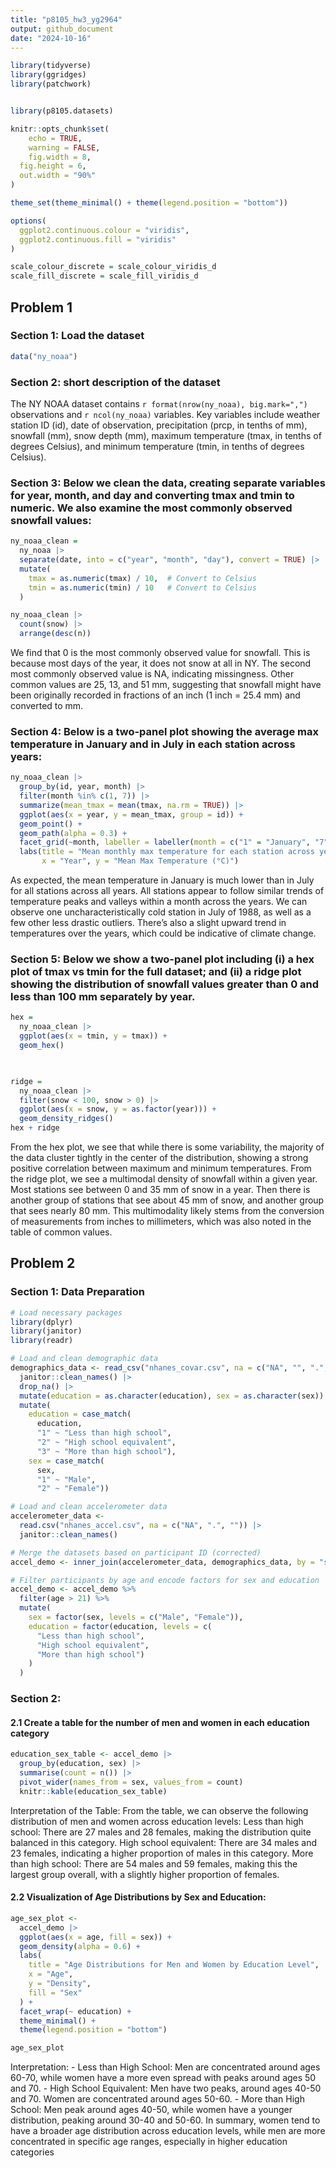 ```yaml
---
title: "p8105_hw3_yg2964"
output: github_document
date: "2024-10-16"
---
```

```r
library(tidyverse)
library(ggridges)
library(patchwork)


library(p8105.datasets)

knitr::opts_chunk$set(
	echo = TRUE,
	warning = FALSE,
	fig.width = 8, 
  fig.height = 6,
  out.width = "90%"
)

theme_set(theme_minimal() + theme(legend.position = "bottom"))

options(
  ggplot2.continuous.colour = "viridis",
  ggplot2.continuous.fill = "viridis"
)

scale_colour_discrete = scale_colour_viridis_d
scale_fill_discrete = scale_fill_viridis_d
```

## Problem 1
### Section 1: Load the dataset

```r
data("ny_noaa")
```

### Section 2: short description of the dataset
The NY NOAA dataset contains `r format(nrow(ny_noaa), big.mark=",")` observations and `r ncol(ny_noaa)` variables. Key variables include weather station ID (id), date of observation, precipitation (prcp, in tenths of mm), snowfall (mm), snow depth (mm), maximum temperature (tmax, in tenths of degrees Celsius), and minimum temperature (tmin, in tenths of degrees Celsius).

### Section 3: Below we clean the data, creating separate variables for year, month, and day and converting tmax and tmin to numeric. We also examine the most commonly observed snowfall values:
```r
ny_noaa_clean = 
  ny_noaa |> 
  separate(date, into = c("year", "month", "day"), convert = TRUE) |> 
  mutate(
    tmax = as.numeric(tmax) / 10,  # Convert to Celsius
    tmin = as.numeric(tmin) / 10   # Convert to Celsius
  )

ny_noaa_clean |> 
  count(snow) |> 
  arrange(desc(n))
```

We find that 0 is the most commonly observed value for snowfall. This is because most days of the year, it does not snow at all in NY. The second most commonly observed value is NA, indicating missingness. Other common values are 25, 13, and 51 mm, suggesting that snowfall might have been originally recorded in fractions of an inch (1 inch = 25.4 mm) and converted to mm.

### Section 4: Below is a two-panel plot showing the average max temperature in January and in July in each station across years:
```r
ny_noaa_clean |> 
  group_by(id, year, month) |> 
  filter(month %in% c(1, 7)) |> 
  summarize(mean_tmax = mean(tmax, na.rm = TRUE)) |> 
  ggplot(aes(x = year, y = mean_tmax, group = id)) + 
  geom_point() + 
  geom_path(alpha = 0.3) +
  facet_grid(~month, labeller = labeller(month = c("1" = "January", "7" = "July"))) +
  labs(title = "Mean monthly max temperature for each station across years",
       x = "Year", y = "Mean Max Temperature (°C)")
```
As expected, the mean temperature in January is much lower than in July for all stations across all years. All stations appear to follow similar trends of temperature peaks and valleys within a month across the years. We can observe one uncharacteristically cold station in July of 1988, as well as a few other less drastic outliers. There's also a slight upward trend in temperatures over the years, which could be indicative of climate change.

### Section 5: Below we show a two-panel plot including (i) a hex plot of tmax vs tmin for the full dataset; and (ii) a ridge plot showing the distribution of snowfall values greater than 0 and less than 100 mm separately by year.

```r
hex = 
  ny_noaa_clean |>  
  ggplot(aes(x = tmin, y = tmax)) + 
  geom_hex()
  


ridge = 
  ny_noaa_clean |> 
  filter(snow < 100, snow > 0) |> 
  ggplot(aes(x = snow, y = as.factor(year))) + 
  geom_density_ridges()
hex + ridge
```

From the hex plot, we see that while there is some variability, the majority of the data cluster tightly in the center of the distribution, showing a strong positive correlation between maximum and minimum temperatures. 
From the ridge plot, we see a multimodal density of snowfall within a given year. Most stations see between 0 and 35 mm of snow in a year. Then there is another group of stations that see about 45 mm of snow, and another group that sees nearly 80 mm. This multimodality likely stems from the conversion of measurements from inches to millimeters, which was also noted in the table of common values.

## Problem 2
### Section 1:  Data Preparation

```r
# Load necessary packages
library(dplyr)
library(janitor)
library(readr)

# Load and clean demographic data
demographics_data <- read_csv("nhanes_covar.csv", na = c("NA", "", ".", " "), skip = 4) |> 
  janitor::clean_names() |> 
  drop_na() |> 
  mutate(education = as.character(education), sex = as.character(sex)) |> 
  mutate(
    education = case_match(
      education,
      "1" ~ "Less than high school",
      "2" ~ "High school equivalent",
      "3" ~ "More than high school"),
    sex = case_match(
      sex,
      "1" ~ "Male",
      "2" ~ "Female"))

# Load and clean accelerometer data
accelerometer_data <- 
  read.csv("nhanes_accel.csv", na = c("NA", ".", "")) |> 
  janitor::clean_names()

# Merge the datasets based on participant ID (corrected)
accel_demo <- inner_join(accelerometer_data, demographics_data, by = "seqn")

# Filter participants by age and encode factors for sex and education
accel_demo <- accel_demo %>%
  filter(age > 21) %>%
  mutate(
    sex = factor(sex, levels = c("Male", "Female")),
    education = factor(education, levels = c(
      "Less than high school", 
      "High school equivalent", 
      "More than high school")
    )
  )
```


### Section 2: 
#### 2.1 Create a table for the number of men and women in each education category
```r
education_sex_table <- accel_demo |> 
  group_by(education, sex) |> 
  summarise(count = n()) |> 
  pivot_wider(names_from = sex, values_from = count)
  knitr::kable(education_sex_table)
```

Interpretation of the Table:
From the table, we can observe the following distribution of men and women across education levels:
Less than high school: There are 27 males and 28 females, making the distribution quite balanced in this category.
High school equivalent: There are 34 males and 23 females, indicating a higher proportion of males in this category.
More than high school: There are 54 males and 59 females, making this the largest group overall, with a slightly higher proportion of females.

#### 2.2 Visualization of Age Distributions by Sex and Education:

```r
age_sex_plot <- 
  accel_demo |> 
  ggplot(aes(x = age, fill = sex)) +
  geom_density(alpha = 0.6) + 
  labs(
    title = "Age Distributions for Men and Women by Education Level",
    x = "Age",
    y = "Density",
    fill = "Sex"
  ) +
  facet_wrap(~ education) +  
  theme_minimal() +
  theme(legend.position = "bottom") 

age_sex_plot
```
Interpretation:
- Less than High School: Men are concentrated around ages 60-70, while women have a more even spread with peaks around ages 50 and 70.
- High School Equivalent: Men have two peaks, around ages 40-50 and 70. Women are concentrated around ages 50-60.
- More than High School: Men peak around ages 40-50, while women have a younger distribution, peaking around 30-40 and 50-60.
In summary, women tend to have a broader age distribution across education levels, while men are more concentrated in specific age ranges, especially in higher education categories






